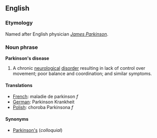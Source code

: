 ==English==
===Etymology===
Named after English physician ''[[w:James_Parkinson|James Parkinson]]''.

===Noun phrase===
'''Parkinson's disease'''

#A chronic [[neurological]] [[disorder]] resulting in lack of control over movement; poor balance and coordination; and similar symptoms.

====Translations====
*[[French]]: maladie de parkinson ''f''
*[[German]]: Parkinson Krankheit
*[[Polish]]: choroba Parkinsona ''f''

====Synonyms====
*[[Parkinson's]] (''colloquial'')